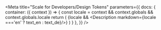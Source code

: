

<Meta title="Scale for Developers/Design Tokens"
  parameters={{
      docs: {
          container: ({ context }) => {
              const locale = context && context.globals && context.globals.locale
              return (
                  <DocsContainer context={context}>
                      {locale && <Description markdown={locale ==='en' ? text_en : text_de}/>}
                  </DocsContainer>
              )
          }
      },
  }}
/>

